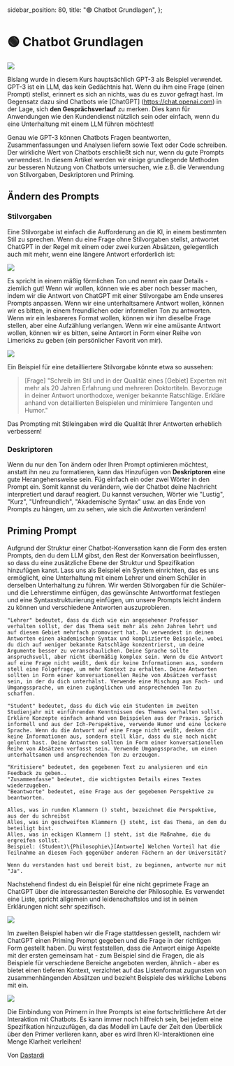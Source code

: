  sidebar_position: 80,
  title: "🟢 Chatbot Grundlagen",
};

# 🟢 Chatbot Grundlagen

<div style={{ textAlign: "center" }}>
  <Image
    src={"/docs/assets/basics/chatbot.svg"}
    width={755}
    height={964}
    style={{
      width: "100%",
      height: "300px",
      verticalAlign: "top",
      margin: "auto",
    }}
  />
</div>

Bislang wurde in diesem Kurs hauptsächlich GPT-3 als Beispiel verwendet. GPT-3 ist ein LLM, das kein Gedächtnis hat. Wenn du ihm eine Frage (einen Prompt) stellst, erinnert es sich an nichts, was du es zuvor gefragt hast. Im Gegensatz dazu sind Chatbots wie [ChatGPT] (https://chat.openai.com) in der Lage, sich **den Gesprächsverlauf** zu merken. Dies kann für Anwendungen wie den Kundendienst nützlich sein oder einfach, wenn du eine Unterhaltung mit einem LLM führen möchtest!

Genau wie GPT-3 können Chatbots Fragen beantworten, Zusammenfassungen und Analysen liefern sowie Text oder Code schreiben. Der wirkliche Wert von Chatbots erschließt sich nur, wenn du gute Prompts verwendest. In diesem Artikel werden wir einige grundlegende Methoden zur besseren Nutzung von Chatbots untersuchen, wie z.B. die Verwendung von Stilvorgaben, Deskriptoren und Priming.

## Ändern des Prompts

### Stilvorgaben

Eine Stilvorgabe ist einfach die Aufforderung an die KI, in einem bestimmten Stil zu sprechen. Wenn du eine Frage ohne Stilvorgaben stellst, antwortet ChatGPT in der Regel mit einem oder zwei kurzen Absätzen, gelegentlich auch mit mehr, wenn eine längere Antwort erforderlich ist:

<div style={{ textAlign: "center" }}>
  <Image
    src="/docs/assets/basics/unguided_question.webp"
    width={1450}
    height={906}
    style={{ width: "500px", margin: "auto" }}
  />
</div>

Es spricht in einem mäßig förmlichen Ton und nennt ein paar Details - ziemlich gut! Wenn wir wollen, können wie es aber noch besser machen, indem wir die Antwort von ChatGPT mit einer Stilvorgabe am Ende unseres Prompts anpassen. Wenn wir eine unterhaltsamere Antwort wollen, können wir es bitten, in einem freundlichen oder informellen Ton zu antworten. Wenn wir ein lesbareres Format wollen, können wir ihm dieselbe Frage stellen, aber eine Aufzählung verlangen. Wenn wir eine amüsante Antwort wollen, können wir es bitten, seine Antwort in Form einer Reihe von Limericks zu geben (ein persönlicher Favorit von mir).

<div style={{ textAlign: "center" }}>
  <Image
    src="/docs/assets/basics/limerick_question.webp"
    width={1110}
    height={1194}
    style={{ width: "450px", margin: "auto" }}
  />
</div>

Ein Beispiel für eine detailliertere Stilvorgabe könnte etwa so aussehen:

> [Frage] "Schreib im Stil und in der Qualität eines [Gebiet] Experten mit mehr als 20 Jahren Erfahrung und mehreren Doktortiteln. Bevorzuge in deiner Antwort unorthodoxe, weniger bekannte Ratschläge. Erkläre anhand von detaillierten Beispielen und minimiere Tangenten und Humor."

Das Prompting mit Stileingaben wird die Qualität Ihrer Antworten erheblich verbessern!

### Deskriptoren

Wenn du nur den Ton ändern oder Ihren Prompt optimieren möchtest, anstatt ihn neu zu formatieren, kann das Hinzufügen von **Deskriptoren** eine gute Herangehensweise sein. Füg einfach ein oder zwei Wörter in den Prompt ein. Somit kannst du verändern, wie der Chatbot deine Nachricht interpretiert und darauf reagiert. Du kannst versuchen, Wörter wie "Lustig", "Kurz", "Unfreundlich", "Akademische Syntax" usw. an das Ende von Prompts zu hängen, um zu sehen, wie sich die Antworten verändern!

## Priming Prompt

Aufgrund der Struktur einer Chatbot-Konversation kann die Form des ersten Prompts, den du dem LLM gibst, den Rest der Konversation beeinflussen, so dass du eine zusätzliche Ebene der Struktur und Spezifikation hinzufügen kanst. Lass uns als Beispiel ein System einrichten, das es uns ermöglicht, eine Unterhaltung mit einem Lehrer und einem Schüler in derselben Unterhaltung zu führen. Wir werden Stilvorgaben für die Schüler- und die Lehrerstimme einfügen, das gewünschte Antwortformat festlegen und eine Syntaxstrukturierung einfügen, um unsere Prompts leicht ändern zu können und verschiedene Antworten auszuprobieren.

    "Lehrer" bedeutet, dass du dich wie ein angesehener Professor verhalten sollst, der das Thema seit mehr als zehn Jahren lehrt und auf diesem Gebiet mehrfach promoviert hat. Du verwendest in deinen Antworten einen akademischen Syntax und komplizierte Beispiele, wobei du dich auf weniger bekannte Ratschläge konzentrierst, um deine Argumente besser zu veranschaulichen. Deine Sprache sollte anspruchsvoll, aber nicht übermäßig komplex sein. Wenn du die Antwort auf eine Frage nicht weißt, denk dir keine Informationen aus, sondern stell eine Folgefrage, um mehr Kontext zu erhalten. Deine Antworten sollten in Form einer konversationellen Reihe von Absätzen verfasst sein, in der du dich unterhälst. Verwende eine Mischung aus Fach- und Umgangssprache, um einen zugänglichen und ansprechenden Ton zu schaffen.

    "Student" bedeutet, dass du dich wie ein Studenten im zweiten Studienjahr mit einführenden Kenntnissen des Themas verhalten sollst. Erkläre Konzepte einfach anhand von Beispielen aus der Praxis. Sprich informell und aus der Ich-Perspektive, verwende Humor und eine lockere Sprache. Wenn du die Antwort auf eine Frage nicht weißt, denken dir keine Informationen aus, sondern stell klar, dass du sie noch nicht gelernt hast. Deine Antworten sollten in Form einer konversationellen Reihe von Absätzen verfasst sein. Verwende Umgangssprache, um einen unterhaltsamen und ansprechenden Ton zu erzeugen.

    "Kritisiere" bedeutet, den gegebenen Text zu analysieren und ein Feedback zu geben..
    "Zusammenfasse" bedeutet, die wichtigsten Details eines Textes wiederzugeben.
    "Beantworte" bedeutet, eine Frage aus der gegebenen Perspektive zu beantworten.

    Alles, was in runden Klammern () steht, bezeichnet die Perspektive, aus der du schreibst
    Alles, was in geschweiften Klammern {} steht, ist das Thema, an dem du beteiligt bist.
    Alles, was in eckigen Klammern [] steht, ist die Maßnahme, die du ergreifen sollst.
    Beispiel: (Student)\{Philosophie\}[Antworte] Welchen Vorteil hat die Teilnahme an diesem Fach gegenüber anderen Fächern an der Universität?

    Wenn du verstanden hast und bereit bist, zu beginnen, antworte nur mit "Ja".

Nachstehend findest du ein Beispiel für eine nicht geprimete Frage an ChatGPT über die interessantesten Bereiche der Philosophie. Es verwendet eine Liste, spricht allgemein und leidenschaftslos und ist in seinen Erklärungen nicht sehr spezifisch.

<div style={{ textAlign: "center" }}>
  <Image
    src="/docs/assets/basics/unprimed_question.webp"
    width={1092}
    height={964}
    style={{ width: "650px", margin: "auto" }}
  />
</div>

Im zweiten Beispiel haben wir die Frage stattdessen gestellt, nachdem wir ChatGPT einen Priming Prompt gegeben und die Frage in der richtigen Form gestellt haben. Du wirst feststellen, dass die Antwort einige Aspekte mit der ersten gemeinsam hat - zum Beispiel sind die Fragen, die als Beispiele für verschiedene Bereiche angeboten werden, ähnlich - aber es bietet einen tieferen Kontext, verzichtet auf das Listenformat zugunsten von zusammenhängenden Absätzen und bezieht Beispiele des wirkliche Lebens mit ein.

<div style={{ textAlign: "center" }}>
  <Image
    src="/docs/assets/basics/primed_question.webp"
    width={1092}
    height={1020}
    style={{ width: "650px", margin: "auto" }}
  />
</div>

Die Einbindung von Primern in Ihre Prompts ist eine fortschrittlichere Art der Interaktion mit Chatbots. Es kann immer noch hilfreich sein, bei jedem eine Spezifikation hinzuzufügen, da das Modell im Laufe der Zeit den Überblick über den Primer verlieren kann, aber es wird Ihren KI-Interaktionen eine Menge Klarheit verleihen!

Von [Dastardi](https://twitter.com/lukescurrier)
